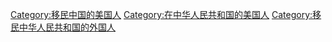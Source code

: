 [[Category:移民中国的美国人|Category:移民中国的美国人]]
[[Category:在中华人民共和国的美国人|Category:在中华人民共和国的美国人]]
[[Category:移民中华人民共和国的外国人|Category:移民中华人民共和国的外国人]]
